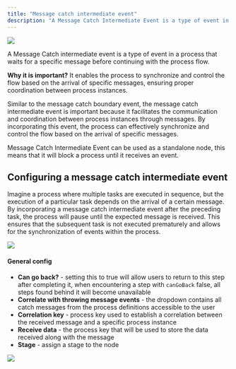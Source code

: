 ```yaml
---
title: "Message catch intermediate event"
description: "A Message Catch Intermediate Event is a type of event in a process that waits for a specific message before continuing with the process flow."
---
```


<Frame>

![](https://s3.eu-west-1.amazonaws.com/docx.flowx.ai/building-blocks/node/message_catch_intermediate_event.png#center)

</Frame>

A Message Catch intermediate event is a type of event in a process that waits for a specific message before continuing with the process flow.

**Why it is important?** It enables the process to synchronize and control the flow based on the arrival of specific messages, ensuring proper coordination between process instances.

Similar to the message catch boundary event, the message catch intermediate event is important because it facilitates the communication and coordination between process instances through messages. By incorporating this event, the process can effectively synchronize and control the flow based on the arrival of specific messages.

<Info>
Message Catch Intermediate Event can be used as a standalone node, this means that it will block a process until it receives an event.
</Info>

## Configuring a message catch intermediate event

Imagine a process where multiple tasks are executed in sequence, but the execution of a particular task depends on the arrival of a certain message. By incorporating a message catch intermediate event after the preceding task, the process will pause until the expected message is received. This ensures that the subsequent task is not executed prematurely and allows for the synchronization of events within the process.

<Frame>

![](https://s3.eu-west-1.amazonaws.com/docx.flowx.ai/release34/message_catch_intrmdt.png)

</Frame>


#### General config

* **Can go back?** - setting this to true will allow users to return to this step after completing it, when encountering a step with `canGoBack` false, all steps found behind it will become unavailable
* **Correlate with throwing message events** - the dropdown contains all catch messages from the process definitions accessible to the user
* **Correlation key** - process key used to establish a correlation between the received message and a specific process instance
* **Receive data** - the process key that will be used to store the data received along with the message
* **Stage** - assign a stage to the node

<Frame>

![](https://s3.eu-west-1.amazonaws.com/docx.flowx.ai/release34/message_catch_intrmdt_cfg.png)

</Frame>